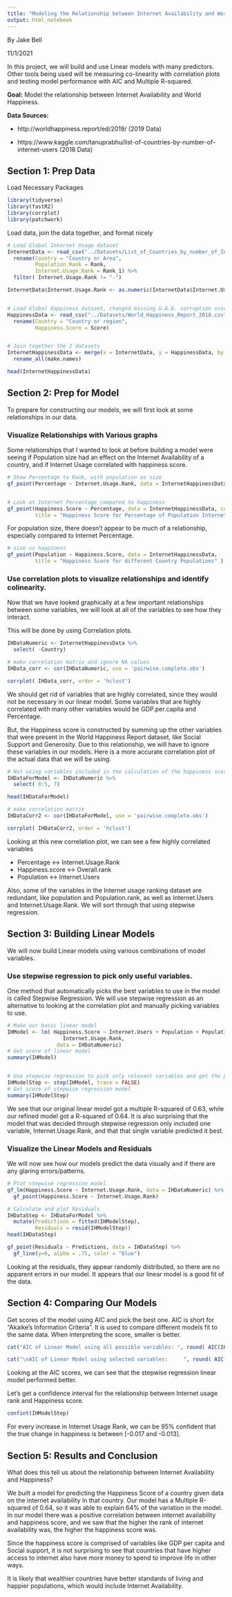---
title: "Modeling the Relationship between Internet Availability and World Happiness"
output: html_notebook
---

By Jake Bell

11/1/2021

In this project, we will build and use Linear models with many predictors. Other tools being used will be measuring co-linearity with correlation plots and testing model performance with AIC and Multiple R-squared.

**Goal:** Model the relationship between Internet Availability and World Happiness. 

**Data Sources:**

*  http://worldhappiness.report/ed/2019/ (2019 Data)

* https://www.kaggle.com/tanuprabhu/list-of-countries-by-number-of-internet-users (2018 Data)



## Section 1: Prep Data

Load Necessary Packages
```{r}
library(tidyverse)
library(fastR2)
library(corrplot)
library(patchwork)

```

Load data, join the data together, and format nicely
```{r, message = FALSE, warning = FALSE}
# Load Global Internet Usage dataset
InternetData <- read_csv("../Datasets/List_of_Countries_by_number_of_Internet_Users.csv") %>%
  rename(Country = "Country or Area", 
         Population.Rank = Rank, 
         Internet.Usage.Rank = Rank_1) %>%
  filter( Internet.Usage.Rank != "-")

InternetData$Internet.Usage.Rank <- as.numeric(InternetData$Internet.Usage.Rank)


# Load Global Happiness dataset, changed missing U.A.E. corruption score to the mean in excel
HappinessData <- read_csv("../Datasets/World_Happiness_Report_2018.csv") %>%
  rename(Country = "Country or region",
         Happiness.Score = Score) 


# Join together the 2 datasets
InternetHappinessData <- merge(x = InternetData, y = HappinessData, by = "Country") %>%
  rename_all(make.names) 

head(InternetHappinessData)
```

## Section 2: Prep for Model

To prepare for constructing our models, we will first look at some relationships in our data.

### Visualize Relationships with Various graphs

Some relationships that I wanted to look at before building a model were seeing if Population size had an effect on the Internet Availability of a country, and if Internet Usage correlated with happiness score.

```{r}
# Show Percentage to Rank, with population as size
gf_point(Percentage ~ Internet.Usage.Rank, data = InternetHappinessData, alpha = .5, size = ~ Population, color = "blue", title = "Percentage of Internet Users Ranked by Country, showing Population") 


# Look at Internet Percentage compared to happiness
gf_point(Happiness.Score ~ Percentage, data = InternetHappinessData, color = "blue", 
         title = "Happiness Score for Percentage of Population Internet Usage")
```
For population size, there doesn't appear to be much of a relationship, especially compared to Internet Percentage.

```{r}
# size vs happiness
gf_point(Population ~ Happiness.Score, data = InternetHappinessData, 
         title = "Happiness Score for different Country Populations" )
```


### Use correlation plots to visualize relationships and identify colinearity.

Now that we have looked graphically at a few important relationships between some variables, we will look at all of the variables to see how they interact.

This will be done by using Correlation plots.

```{r}
IHDataNumeric <- InternetHappinessData %>%
  select( -Country)

# make correlation matrix and ignore NA values
IHData_corr <- cor(IHDataNumeric, use = 'pairwise.complete.obs')

corrplot( IHData_corr, order = 'hclust')
```
We should get rid of variables that are highly correlated, since they would not be necessary in our linear model. Some variables that are highly correlated with many other variables would be GDP.per.capita and Percentage.

But, the Happiness score is constructed by summing up the other variables that were present in the World Happiness Report dataset, like Social Support and Generosity. Due to this relationship, we will have to ignore these variables in our models. Here is a more accurate correlation plot of the actual data that we will be using.

```{r}
# Not using variables included in the calculation of the happiness score
IHDataForModel <- IHDataNumeric %>%
  select( 0:5, 7)

head(IHDataForModel)

# make correlation matrix
IHDataCorr2 <- cor(IHDataForModel, use = 'pairwise.complete.obs')

corrplot( IHDataCorr2, order = 'hclust')
```
Looking at this new correlation plot, we can see a few highly correlated variables 

* Percentage <-> Internet.Usage.Rank
* Happiness.score <-> Overall.rank
* Population <-> Internet.Users

Also, some of the variables in the Internet usage ranking dataset are redundant, like population and Population.rank, as well as Internet.Users and Internet.Usage.Rank.
We will sort through that using stepwise regression.



## Section 3: Building Linear Models

We will now build Linear models using various combinations of model variables.


### Use stepwise regression to pick only useful variables.

One method that automatically picks the best variables to use in the model is called Stepwise Regression.
We will use stepwise regression as an alternative to looking at the correlation plot and manually picking variables to use.

```{r}
# Make our basic linear model
IHModel <- lm( Happiness.Score ~ Internet.Users + Population + Population.Rank + Percentage + 
                  Internet.Usage.Rank,
                data = IHDataNumeric)
# Get score of linear model
summary(IHModel)


# Use stepwise regression to pick only relevant variables and get the performance
IHModelStep <- step(IHModel, trace = FALSE)
# Get score of stepwise regression model
summary(IHModelStep)
```
We see that our original linear model got a multiple R-squared of 0.63, while our refined model got a R-squared of 0.64. It is also surprising that the model that was decided through stepwise regression only included one variable, Internet.Usage.Rank, and that that single variable predicted it best.



### Visualize the Linear Models and Residuals

We will now see how our models predict the data visually and if there are any glaring errors/patterns.

```{r}
# Plot stepwise regression model
gf_lm(Happiness.Score ~ Internet.Usage.Rank, data = IHDataNumeric) %>%
  gf_point(Happiness.Score ~ Internet.Usage.Rank)

# Calculate and plot Residuals
IHDataStep <- IHDataForModel %>%
  mutate(Predictions = fitted(IHModelStep),
         Residuals = resid(IHModelStep))
head(IHDataStep)

gf_point(Residuals ~ Predictions, data = IHDataStep) %>%
  gf_line(y=0, alpha = .75, color = "blue")
```
Looking at the residuals, they appear randomly distributed, so there are no apparent errors in our model. It appears that our linear model is a good fit of the data.


## Section 4: Comparing Our Models
Get scores of the model using AIC and pick the best one.
AIC is short for "Akaike's Information Criteria". It is used to compare different models fit to the same data. When interpreting the score, smaller is better.

```{r}
cat("AIC of Linear Model using all possible variables: ", round( AIC(IHModel), 2))

cat("\nAIC of Linear Model using selected variables:     ", round( AIC(IHModelStep), 2))
```
Looking at the AIC scores, we can see that the stepwise regression linear model performed better.

Let's get a confidence interval for the relationship between Internet usage rank and Happiness score.
```{r}
confint(IHModelStep)
```
For every increase in Internet Usage Rank, we can be 95% confident that the true change in happiness is between 
[-0.017 and -0.013].


## Section 5: Results and Conclusion
What does this tell us about the relationship between Internet Availability and Happiness?

We built a model for predicting the Happiness Score of a country given data on the internet availability in that country. Our model has a Multiple R-squared of 0.64, so it was able to explain 64% of the variation in the model. In our model there was a positive correlation between internet availability and happiness score, and we saw that the higher the rank of internet availability was, the higher the happiness score was.

Since the happiness score is comprised of variables like GDP per capita and Social support, it is not surprising to see that countries that have higher access to internet also have more money to spend to improve life in other ways. 

It is likely that wealthier countries have better standards of living and happier populations, which would include Internet Availability.

